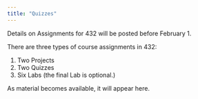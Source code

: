 ```yaml
---
title: "Quizzes"
---
```


Details on Assignments for 432 will be posted before February 1.

There are three types of course assignments in 432:

1. Two Projects
2. Two Quizzes
3. Six Labs (the final Lab is optional.)

As material becomes available, it will appear here.
